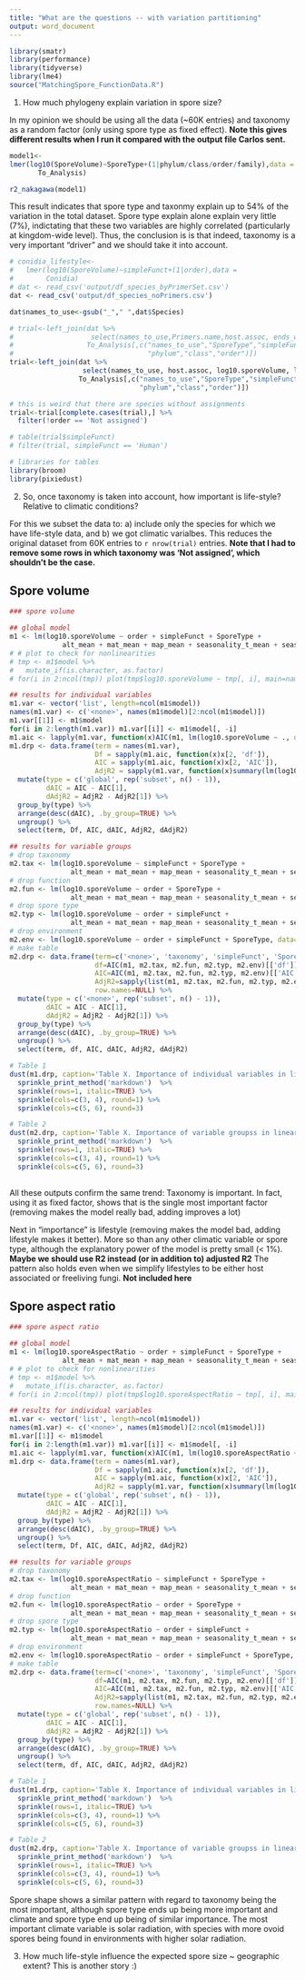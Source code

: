```yaml
---
title: "What are the questions -- with variation partitioning"
output: word_document
---
```



```r
library(smatr)
library(performance)
library(tidyverse)
library(lme4)
source("MatchingSpore_FunctionData.R")
```

1. How much phylogeny explain variation in spore size?


In my opinion we should be using all the data (~60K entries) and taxonomy as a random factor (only using spore type as fixed effect). **Note this gives different results when I run it compared with the output file Carlos sent.**

```r

model1<-
lmer(log10(SporeVolume)~SporeType+(1|phylum/class/order/family),data = 
       To_Analysis)

```


```r
r2_nakagawa(model1)
```

This result indicates that spore type and taxonmy explain up to 54% of the variation in the total dataset. Spore type explain alone explain very little (7%), indictating that these two variables are highly correlated (particularly at kingdom-wide level).
Thus, the conclusion is is that indeed, taxonomy is a very important “driver” and we should take it into account.

```r
# conidia_lifestyle<-
#   lmer(log10(SporeVolume)~simpleFunct+(1|order),data = 
#        Conidia)
# dat <- read_csv('output/df_species_byPrimerSet.csv')
dat <- read_csv('output/df_species_noPrimers.csv')

dat$names_to_use<-gsub("_"," ",dat$Species)

# trial<-left_join(dat %>% 
#                   select(names_to_use,Primers.name,host.assoc, ends_with('mean')), 
#                  To_Analysis[,c("names_to_use","SporeType","simpleFunct","SporeVolume", "Q_ratio",
#                                 "phylum","class","order")])
trial<-left_join(dat %>% 
                  select(names_to_use, host.assoc, log10.sporeVolume, log10.sporeAspectRatio, ends_with('mean'), n_samples_env), 
                 To_Analysis[,c("names_to_use","SporeType","simpleFunct",
                                "phylum","class","order")])

# this is weird that there are species without assignments
trial<-trial[complete.cases(trial),] %>% 
  filter(!order == 'Not assigned')

# table(trial$simpleFunct)
# filter(trial, simpleFunct == 'Human')

# libraries for tables
library(broom)
library(pixiedust)

```

2. So, once taxonomy is taken into account, how important is life-style? Relative to climatic conditions?

For this we subset the data to: a) include only the species for which we have life-style data, and b) we got climatic varialbes. This reduces the original dataset from 60K entries to `r nrow(trial)` entries. **Note that I had to remove some rows in which taxonomy was 'Not assigned', which shouldn't be the case.**

## Spore volume
```r

### spore volume

## global model
m1 <- lm(log10.sporeVolume ~ order + simpleFunct + SporeType + 
             alt_mean + mat_mean + map_mean + seasonality_t_mean + seasonality_p_mean + maxsrad_mean + minvapr_mean, data=trial)
# # plot to check for nonlinearities
# tmp <- m1$model %>% 
#   mutate_if(is.character, as.factor)
# for(i in 2:ncol(tmp)) plot(tmp$log10.sporeVolume ~ tmp[, i], main=names(tmp)[i]) 

## results for individual variables
m1.var <- vector('list', length=ncol(m1$model))
names(m1.var) <- c('<none>', names(m1$model)[2:ncol(m1$model)])
m1.var[[1]] <- m1$model
for(i in 2:length(m1.var)) m1.var[[i]] <- m1$model[, -i]
m1.aic <- lapply(m1.var, function(x)AIC(m1, lm(log10.sporeVolume ~ ., data=x)))
m1.drp <- data.frame(term = names(m1.var), 
                     Df = sapply(m1.aic, function(x)x[2, 'df']), 
                     AIC = sapply(m1.aic, function(x)x[2, 'AIC']), 
                     AdjR2 = sapply(m1.var, function(x)summary(lm(log10.sporeVolume ~ ., data=x))[['adj.r.squared']])) %>% 
  mutate(type = c('global', rep('subset', n() - 1)), 
         dAIC = AIC - AIC[1], 
         dAdjR2 = AdjR2 - AdjR2[1]) %>% 
  group_by(type) %>% 
  arrange(desc(dAIC), .by_group=TRUE) %>% 
  ungroup() %>% 
  select(term, Df, AIC, dAIC, AdjR2, dAdjR2)

## results for variable groups
# drop taxonomy
m2.tax <- lm(log10.sporeVolume ~ simpleFunct + SporeType + 
               alt_mean + mat_mean + map_mean + seasonality_t_mean + seasonality_p_mean + maxsrad_mean + minvapr_mean, data=trial)
# drop function
m2.fun <- lm(log10.sporeVolume ~ order + SporeType + 
               alt_mean + mat_mean + map_mean + seasonality_t_mean + seasonality_p_mean + maxsrad_mean + minvapr_mean, data=trial)
# drop spore type
m2.typ <- lm(log10.sporeVolume ~ order + simpleFunct + 
               alt_mean + mat_mean + map_mean + seasonality_t_mean + seasonality_p_mean + maxsrad_mean + minvapr_mean, data=trial)
# drop environment
m2.env <- lm(log10.sporeVolume ~ order + simpleFunct + SporeType, data=trial)
# make table
m2.drp <- data.frame(term=c('<none>', 'taxonomy', 'simpleFunct', 'SporeType', 'climate'), 
                     df=AIC(m1, m2.tax, m2.fun, m2.typ, m2.env)[['df']], 
                     AIC=AIC(m1, m2.tax, m2.fun, m2.typ, m2.env)[['AIC']], 
                     AdjR2=sapply(list(m1, m2.tax, m2.fun, m2.typ, m2.env), function(x)summary(x)[['adj.r.squared']]), 
                     row.names=NULL) %>% 
  mutate(type = c('<none>', rep('subset', n() - 1)), 
         dAIC = AIC - AIC[1], 
         dAdjR2 = AdjR2 - AdjR2[1]) %>% 
  group_by(type) %>% 
  arrange(desc(dAIC), .by_group=TRUE) %>% 
  ungroup() %>% 
  select(term, df, AIC, dAIC, AdjR2, dAdjR2)

# Table 1
dust(m1.drp, caption='Table X. Importance of individual variables in linear models for explaining variation among species in spore volume. Degrees of freedom (df), Akaike\'s Information Criterion (AIC), delta AIC (dAIC), adjusted R^2 (Adj. R2) and delta adjusted R^2 (dAdj. R2) were calculated by dropping terms from a global model containing all terms (indicated in italics).') %>%
  sprinkle_print_method('markdown')  %>%
  sprinkle(rows=1, italic=TRUE) %>%
  sprinkle(cols=c(3, 4), round=1) %>%
  sprinkle(cols=c(5, 6), round=3)

# Table 2
dust(m2.drp, caption='Table X. Importance of variable groupss in linear models for explaining variation among species in spore volume. Degrees of freedom (df), Akaike\'s Information Criterion (AIC), delta AIC (dAIC), adjusted R^2 (Adj. R2) and delta adjusted R^2 (dAdj. R2) were calculated by dropping groups of terms from a global model containing all terms (indicated in italics). ') %>%
  sprinkle_print_method('markdown')  %>%
  sprinkle(rows=1, italic=TRUE) %>%
  sprinkle(cols=c(3, 4), round=1) %>%
  sprinkle(cols=c(5, 6), round=3)
  
```

All these outputs confirm the same trend: Taxonomy is important. In fact, using it as fixed factor, shows that is the single most important factor (removing makes the model really bad, adding improves a lot)

Next in “importance” is lifestyle (removing makes the model bad, adding lifestyle makes it better). More so than any other climatic variable or spore type, although the explanatory power of the model is pretty small (< 1\%). **Maybe we should use R2 instead (or in addition to) adjusted R2**
The pattern also holds even when we simplify lifestyles to be either host associated or freeliving fungi. **Not included here**


## Spore aspect ratio
```r

### spore aspect ratio

## global model
m1 <- lm(log10.sporeAspectRatio ~ order + simpleFunct + SporeType + 
             alt_mean + mat_mean + map_mean + seasonality_t_mean + seasonality_p_mean + maxsrad_mean + minvapr_mean, data=trial)
# # plot to check for nonlinearities
# tmp <- m1$model %>%
#   mutate_if(is.character, as.factor)
# for(i in 2:ncol(tmp)) plot(tmp$log10.sporeAspectRatio ~ tmp[, i], main=names(tmp)[i])

## results for individual variables
m1.var <- vector('list', length=ncol(m1$model))
names(m1.var) <- c('<none>', names(m1$model)[2:ncol(m1$model)])
m1.var[[1]] <- m1$model
for(i in 2:length(m1.var)) m1.var[[i]] <- m1$model[, -i]
m1.aic <- lapply(m1.var, function(x)AIC(m1, lm(log10.sporeAspectRatio ~ ., data=x)))
m1.drp <- data.frame(term = names(m1.var), 
                     Df = sapply(m1.aic, function(x)x[2, 'df']), 
                     AIC = sapply(m1.aic, function(x)x[2, 'AIC']), 
                     AdjR2 = sapply(m1.var, function(x)summary(lm(log10.sporeAspectRatio ~ ., data=x))[['adj.r.squared']])) %>% 
  mutate(type = c('global', rep('subset', n() - 1)), 
         dAIC = AIC - AIC[1], 
         dAdjR2 = AdjR2 - AdjR2[1]) %>% 
  group_by(type) %>% 
  arrange(desc(dAIC), .by_group=TRUE) %>% 
  ungroup() %>% 
  select(term, Df, AIC, dAIC, AdjR2, dAdjR2)

## results for variable groups
# drop taxonomy
m2.tax <- lm(log10.sporeAspectRatio ~ simpleFunct + SporeType + 
               alt_mean + mat_mean + map_mean + seasonality_t_mean + seasonality_p_mean + maxsrad_mean + minvapr_mean, data=trial)
# drop function
m2.fun <- lm(log10.sporeAspectRatio ~ order + SporeType + 
               alt_mean + mat_mean + map_mean + seasonality_t_mean + seasonality_p_mean + maxsrad_mean + minvapr_mean, data=trial)
# drop spore type
m2.typ <- lm(log10.sporeAspectRatio ~ order + simpleFunct + 
               alt_mean + mat_mean + map_mean + seasonality_t_mean + seasonality_p_mean + maxsrad_mean + minvapr_mean, data=trial)
# drop environment
m2.env <- lm(log10.sporeAspectRatio ~ order + simpleFunct + SporeType, data=trial)
# make table
m2.drp <- data.frame(term=c('<none>', 'taxonomy', 'simpleFunct', 'SporeType', 'climate'), 
                     df=AIC(m1, m2.tax, m2.fun, m2.typ, m2.env)[['df']], 
                     AIC=AIC(m1, m2.tax, m2.fun, m2.typ, m2.env)[['AIC']], 
                     AdjR2=sapply(list(m1, m2.tax, m2.fun, m2.typ, m2.env), function(x)summary(x)[['adj.r.squared']]), 
                     row.names=NULL) %>% 
  mutate(type = c('global', rep('subset', n() - 1)), 
         dAIC = AIC - AIC[1], 
         dAdjR2 = AdjR2 - AdjR2[1]) %>% 
  group_by(type) %>% 
  arrange(desc(dAIC), .by_group=TRUE) %>% 
  ungroup() %>% 
  select(term, df, AIC, dAIC, AdjR2, dAdjR2)

# Table 1
dust(m1.drp, caption='Table X. Importance of individual variables in linear models for explaining variation among species in spore shape. Degrees of freedom (df), Akaike\'s Information Criterion (AIC), delta AIC (dAIC), adjusted R^2 (Adj. R2) and delta adjusted R^2 (dAdj. R2) were calculated by dropping terms from a global model containing all terms (indicated in italics).') %>%
  sprinkle_print_method('markdown')  %>%
  sprinkle(rows=1, italic=TRUE) %>%
  sprinkle(cols=c(3, 4), round=1) %>%
  sprinkle(cols=c(5, 6), round=3)

# Table 2
dust(m2.drp, caption='Table X. Importance of variable groupss in linear models for explaining variation among species in spore shape. Degrees of freedom (df), Akaike\'s Information Criterion (AIC), delta AIC (dAIC), adjusted R^2 (Adj. R2) and delta adjusted R^2 (dAdj. R2) were calculated by dropping groups of terms from a global model containing all terms (indicated in italics). ') %>%
  sprinkle_print_method('markdown')  %>%
  sprinkle(rows=1, italic=TRUE) %>%
  sprinkle(cols=c(3, 4), round=1) %>%
  sprinkle(cols=c(5, 6), round=3)

```

Spore shape shows a similar pattern with regard to taxonomy being the most important, although spore type ends up being more important and climate and spore type end up being of similar importance. The most important climate variable is solar radiation, with species with more ovoid spores being found in environments with higher solar radiation.


3. How much life-style influence the expected spore size ~ geographic extent?
This is another story :)
